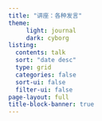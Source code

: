 ```yaml
---
title: "讲座：各种发言"
theme:
     light: journal
     dark: cyborg
listing:
  contents: talk
  sort: "date desc"
  type: grid
  categories: false
  sort-ui: false
  filter-ui: false
page-layout: full
title-block-banner: true
---
```


